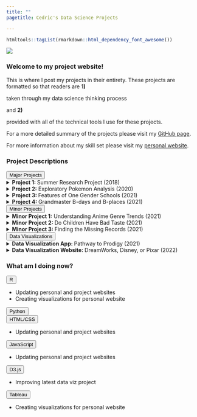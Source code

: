 ```yaml
---
title: ""
pagetitle: Cedric's Data Science Projects

---
```


```r
htmltools::tagList(rmarkdown::html_dependency_font_awesome())
```

<div class= "main">
<div class= "article article1">
![](C:\Users\laryl\Documents\Independent-Projects-\img\IMG-0380.JPG){#img}

<div id = "square"></div>


</div>




<div class = "article article2">

<div id = "line"></div>
<div class = "section section1">

### Welcome to my project website! 
This is where I post my projects in their entirety. These projects are formatted so that readers are  <b>1)</b> <p class = "reasons"> taken through my data science thinking process</p> and <b> 2)</b> <p class = "reasons">provided with all of the technical tools I use for these projects.</p>


For a more detailed summary of the projects please visit my [GitHub page](https://github.com/larylc/Independent-Projects-).

For more information about my skill set please visit my [personal website](https://cedriclary.netlify.app/).

</div>

<div id = "line"></div>


<div class = "section section2">
### Project Descriptions 

<div id= "menu1">
<div class= "dropdown dropdown1">
<button>Major Projects</button>
<details>
<summary><b> Project 1: </b> Summer Research Project (2018) </summary>
<a href= "https://larylc.github.io/Independent-Projects-/Summer-Research-2018-Markdown.html">Investigated how movement affects forked fungus beetle social network position.</a> 
</details>
<details>
<summary><b> Project 2:</b> Exploratory Pokemon Analysis (2020) </summary>
<a href= "https://larylc.github.io/Independent-Projects-/pokemon-project-2020.html" >Explored data visualization using Pokemon gaming data.</a> 
</details>
<details>
<summary><b> Project 3: </b> Features of One Gender Schools (2021) </summary>
<a href= "https://larylc.github.io/Independent-Projects-/gendered_education_project_complete.html">Analyzed the key differences between co-ed colleges and single sex colleges.</a> 
</details>
<details>
<summary><b> Project 4: </b> Grandmaster B-days and B-places (2021) </summary>
<a href= "https://larylc.github.io/chess_bdays_bplaces/">Created original data set of chess grandmaster birth information using web-scraping tools and Wikipedia pages.</a> 
</details>

</div>

<div class= "dropdown dropdown2">
<button>Minor Projects</button>
<details>
<summary><b> Minor Project 1:</b> Understanding Anime Genre Trends (2021) </summary>
<a href= "https://loganlary.shinyapps.io/anime1_030521/?_ga=2.199251374.1633841057.1615147342-569369622.1613318148">Examined popularity of anime genres. </a> 
</details>

<details>
<summary><b> Minor Project 2: </b> Do Children Have Bad Taste (2021) </summary>
<a href= "https://larylc.github.io/Independent-Projects-/tvanalysis.html">Explored how tv show ratings differ across age categories.</a> 
</details>

<details>
<summary><b> Minor Project 3: </b> Finding the Missing Records (2021) </summary>
<a href= "https://larylc.github.io/Independent-Projects-/missing_chess_records.html">Created original data set of chess grandmaster rating histories before the year 2000.</a> 
</details>
</div>


<div class= "dropdown dropdown3">
<button>Data Visualizations</button>
<details>
<summary><b> Data Visualization App: </b> Pathway to Prodigy (2021) </summary>
<a href= "https://loganlary.shinyapps.io/prodigies_app/?_ga=2.15136438.103236738.1633010249-569369622.1613318148">Used original chess prodigy data set to create app that compares the rating trajectories of chess players over age ranges.</a> 
</details>

<details>
<summary><b> Data Visualization Website: </b> DreamWorks, Disney, or Pixar (2022) </summary>
<a href= "https://larylc.github.io/Independent-Projects-/dreamworks_disney_pixar.html">Used IMDB and Wikipedia data to analyze differences between animation studio movies.</a> 
</details>

</div>
</div>
</div>






<div id = "line"></div>

<div class = "section section3">

### What am I doing now?
<div id= "menu2">

<div class= "dropdown dropdown4">
<button>R</button>
<ul>
  <li>Updating personal and project websites</li>
  <li>Creating visualizations for personal website</li>
</ul>
</div>

<div class= "dropdown dropdown5">
<button>Python</button>
</div>

<div class= "dropdown dropdown6">
<button>HTML/CSS</button>
<ul>
  <li>Updating personal and project websites</li>
</ul>
</div>

<div class= "dropdown dropdown7">
<button>JavaScript</button>
<ul>
  <li>Updating personal and project websites</li>
</ul>
</div>

<div class= "dropdown dropdown8">
<button>D3.js</button>
<ul>
  <li>Improving latest data viz project</li>
</ul>
</div>

<div class= "dropdown dropdown9">
<button>Tableau</button>
<ul>
  <li>Creating visualizations for personal website</li>
</ul>
</div>




</div>
</div>


</div>
</div>


